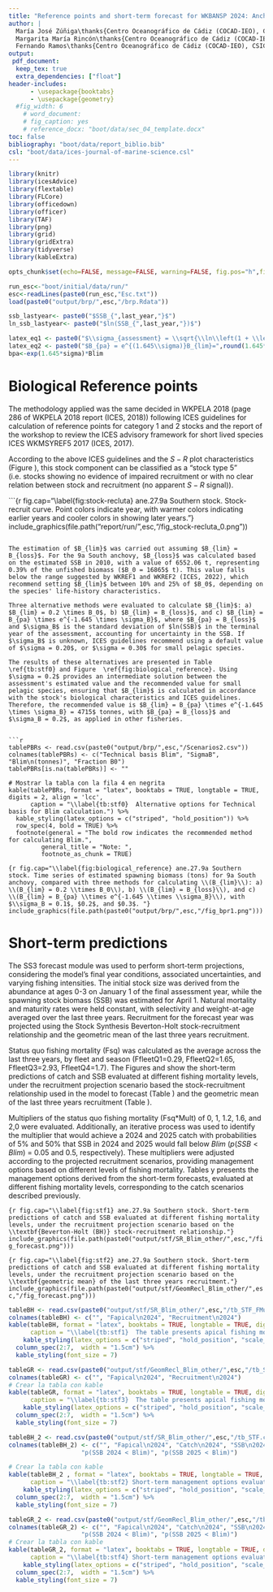 ```yaml
---
title: "Reference points and short-term forecast for WKBANSP 2024: Anchovy in ICES Subdivision 9a South (ane.27.9a Southern component)"
author: |
  María José Zúñiga\thanks{Centro Oceanográfico de Cádiz (COCAD-IEO), CSIC},
  Margarita María Rincón\thanks{Centro Oceanográfico de Cádiz (COCAD-IEO), CSIC},
  Fernando Ramos\thanks{Centro Oceanográfico de Cádiz (COCAD-IEO), CSIC}
output:
 pdf_document: 
  keep_tex: true
  extra_dependencies: ["float"]
header-includes:
      - \usepackage{booktabs}
      - \usepackage{geometry}
  #fig_width: 6
    # word_document:
    # fig_caption: yes
    # reference_docx: "boot/data/sec_04_template.docx"
toc: false
bibliography: "boot/data/report_biblio.bib"
csl: "boot/data/ices-journal-of-marine-science.csl"
---
```




```r
library(knitr)
library(icesAdvice)
library(flextable)
library(FLCore)
library(officedown)
library(officer)
library(TAF)
library(png)
library(grid)
library(gridExtra)
library(tidyverse)
library(kableExtra)
```

```r

opts_chunk$set(echo=FALSE, message=FALSE, warning=FALSE, fig.pos="h",fig.align = 'center')

```


```r
run_esc<-"boot/initial/data/run/" 
esc<-readLines(paste0(run_esc,"Esc.txt")) 
load(paste0("output/brp/",esc,"/brp.Rdata"))
```

```r

ssb_lastyear<- paste0("$SSB_{",last_year,"}$")
ln_ssb_lastyear<- paste0("$ln(SSB_{",last_year,"})$")

latex_eq1 <- paste0("$\\sigma_{assessment} = \\sqrt{\\ln\\left(1 + \\left(\\frac{\\sigma_{SSB_{",last_year,"}}}{\\mu_{SSB_{",last_year,"}}}\\right)^2\\right)} = \\sqrt{\\ln\\left(1 + \\left(\\frac{", last_sd, "}{", last_value, "}\\right)^2\\right)} = ", round(sigma, 3), "$")
latex_eq2 <- paste0("$B_{pa} = e^{(1.645\\sigma)}B_{lim}=",round(1.645*sigma,2),"B_{lim}=",round(1.645*sigma,2),"*",round(Blim,0),"$")
bpa<-exp(1.645*sigma)*Blim

```


# Biological Reference points

The methodology applied was the same decided in WKPELA 2018 (page 286 of WKPELA 2018 report (ICES, 2018)) following ICES guidelines for calculation of reference points for category 1 and 2 stocks and the report of the workshop to review the ICES advisory framework for short lived species ICES WKMSYREF5 2017 (ICES, 2017).

According to the above ICES guidelines and the $S-R$ plot characteristics (Figure \ref{fig:stock-recluta}), this stock component can be classified as a “stock type 5” (i.e. stocks showing no evidence of impaired recruitment or with no clear relation between stock and recruitment (no apparent $S-R$ signal)).

```{r fig.cap="\\label{fig:stock-recluta} ane.27.9a Southern stock. Stock-recruit curve. Point colors indicate year, with warmer colors indicating earlier years and cooler colors in showing later years."}
include_graphics(file.path("report/run/",esc,"/fig_stock-recluta_0.png"))

```

The estimation of $B_{lim}$ was carried out assuming $B_{lim} = B_{loss}$. For the 9a South anchovy, $B_{loss}$ was calculated based on the estimated SSB in 2010, with a value of 6552.06 t, representing 0.39% of the unfished biomass ($B_0 = 16865$ t). This value falls below the range suggested by WKREF1 and WKREF2 (ICES, 2022), which recommend setting $B_{lim}$ between 10% and 25% of $B_0$, depending on the species' life-history characteristics.

Three alternative methods were evaluated to calculate $B_{lim}$: a) $B_{lim} = 0.2 \times B_0$, b) $B_{lim} = B_{loss}$, and c) $B_{lim} = B_{pa} \times e^{-1.645 \times \sigma_B}$, where $B_{pa} = B_{loss}$ and $\sigma_B$ is the standard deviation of $ln(SSB)$ in the terminal year of the assessment, accounting for uncertainty in the SSB. If $\sigma_B$ is unknown, ICES guidelines recommend using a default value of $\sigma = 0.20$, or $\sigma = 0.30$ for small pelagic species.

The results of these alternatives are presented in Table  \ref{tb:stf0} and Figure  \ref{fig:biological_reference}. Using $\sigma = 0.2$ provides an intermediate solution between the assessment's estimated value and the recommended value for small pelagic species, ensuring that $B_{lim}$ is calculated in accordance with the stock's biological characteristics and ICES guidelines. Therefore, the recommended value is $B_{lim} = B_{pa} \times e^{-1.645 \times \sigma_B} = 4715$ tonnes, with $B_{pa} = B_{loss}$ and $\sigma_B = 0.2$, as applied in other fisheries.


```r
tablePBRs <- read.csv(paste0("output/brp/",esc,"/Scenarios2.csv"))
colnames(tablePBRs) <- c("Technical basis Blim", "SigmaB", "Blim\n(tonnes)", "Fraction B0")
tablePBRs[is.na(tablePBRs)] <- ""

# Mostrar la tabla con la fila 4 en negrita
kable(tablePBRs, format = "latex", booktabs = TRUE, longtable = TRUE, digits = 2, align = 'lcc',
      caption = "\\label{tb:stf0}  Alternative options for Technical basis for Blim calculation.") %>%
  kable_styling(latex_options = c("striped", "hold_position")) %>%
  row_spec(4, bold = TRUE) %>% 
  footnote(general = "The bold row indicates the recommended method for calculating Blim.", 
         general_title = "Note: ", 
         footnote_as_chunk = TRUE)
```


```{r fig.cap="\\label{fig:biological_reference} ane.27.9a Southern stock. Time series of estimated spawning biomass (tons) for 9a South anchovy, compared with three methods for calculating \\(B_{lim}\\): a) \\(B_{lim} = 0.2 \\times B_0\\), b) \\(B_{lim} = B_{loss}\\), and c) \\(B_{lim} = B_{pa} \\times e^{-1.645 \\times \\sigma_B}\\), with $\\sigma_B = 0.1$, $0.2$, and $0.3$. "}
include_graphics(file.path(paste0("output/brp/",esc,"/fig_bpr1.png")))
```


\newpage

# Short-term predictions

The SS3 forecast module was used to perform short-term projections, considering the model's final year conditions, associated uncertainties, and varying fishing intensities. The initial stock size was derived from the abundance at ages 0-3 on January 1 of the final assessment year, while the spawning stock biomass (SSB) was estimated for April 1. Natural mortality and maturity rates were held constant, with selectivity and weight-at-age averaged over the last three years. Recruitment for the forecast year was projected using the Stock Synthesis Beverton-Holt stock-recruitment relationship and the geometric mean of the last three years recruitment.

Status quo fishing mortality (Fsq) was calculated as the average across the last three years, by fleet and season (FfleetQ1=0.29, FfleetQ2=1.65, FfleetQ3=2.93, FfleetQ4=1.7). The Figures  \ref{fig:stf1} and \ref{fig:stf2} show the short-term predictions of catch and SSB evaluated at different fishing
mortality levels, under the recruitment projection scenario based the stock-recruitment relationship used in the model to forecast (Table  \ref{tb:stf1}) and the geometric mean of the last three years recruitment (Table \ref{tb:stf3}). 

Multipliers of the status quo fishing mortality (Fsq*Mult) of 0, 1, 1.2, 1.6, and 2,0 were evaluated. Additionally, an iterative process was used to identify the multiplier that would achieve a 2024 and 2025 catch with probabilities of 5% and 50% that SSB in 2024 and 2025 would fall below $Blim$ ($p(SSB < Blim)$ = 0.05 and 0.5, respectively).  These multipliers were adjusted according to the projected recruitment scenarios, providing management options based on different levels of fishing mortality.  Tables \ref{tb:stf2} y \ref{tb:stf4} presents the management options derived from the short-term forecasts, evaluated at different fishing mortality levels, corresponding to the catch scenarios described previously.  


```{r fig.cap="\\label{fig:stf1} ane.27.9a Southern stock. Short-term predictions of catch and SSB evaluated at different fishing mortality levels, under the recruitment projection scenario based on the \\textbf{Beverton-Holt (BH)} stock-recruitment relationship."}
include_graphics(file.path(paste0("output/stf/SR_Blim_other/",esc,"/fig_forecast.png")))
```

\newpage
```{r fig.cap="\\label{fig:stf2} ane.27.9a Southern stock. Short-term predictions of catch and SSB evaluated at different fishing mortality levels, under the recruitment projection scenario based on the \\textbf{geometric mean} of the last three years recruitment."}
include_graphics(file.path(paste0("output/stf/GeomRecl_Blim_other/",esc,"/fig_forecast.png")))
```

```r
tableBH <- read.csv(paste0("output/stf/SR_Blim_other/",esc,"/tb_STF_FMult.csv"))
colnames(tableBH) <- c("", "Fapical\n2024", "Recruitment\n2024")
kable(tableBH, format = "latex", booktabs = TRUE, longtable = TRUE, digits = 2, align = 'lcc',
      caption = "\\label{tb:stf1}  The table presents apical fishing mortality (F apical 2024), recruitment (Rec) for 2024  estimated as the \\textbf{Beverton-Holt (BH)} stock-recruitment relationship.") %>%
    kable_styling(latex_options = c("striped", "hold_position", "scale_down")) %>%
  column_spec(2:7,  width = "1.5cm") %>%
  kable_styling(font_size = 7)

```


<!-- \newpage -->


```r
tableGR <- read.csv(paste0("output/stf/GeomRecl_Blim_other/",esc,"/tb_STF_FMult.csv"))
colnames(tableGR) <- c("", "Fapical\n2024", "Recruitment\n2024")
# Crear la tabla con kable
kable(tableGR, format = "latex", booktabs = TRUE, longtable = TRUE, digits = 2, align = 'lcc',
      caption = "\\label{tb:stf3}  The table presents apical fishing mortality (F apical 2024), recruitment (Rec) for 2024  estimated as the \\textbf{geometric mean} of the last three years recruitment") %>%
    kable_styling(latex_options = c("striped", "hold_position", "scale_down")) %>%
  column_spec(2:7,  width = "1.5cm") %>%
  kable_styling(font_size = 7)

```


```r
tableBH_2 <- read.csv(paste0("output/stf/SR_Blim_other/",esc,"/tb_STF.csv"))
colnames(tableBH_2) <- c("", "Fapical\n2024", "Catch\n2024", "SSB\n2024", "SSB\n2025", 
                    "p(SSB 2024 < Blim)", "p(SSB 2025 < Blim)")

# Crear la tabla con kable
kable(tableBH_2 , format = "latex", booktabs = TRUE, longtable = TRUE, digits = 2, align = 'lcccccc',
      caption = "\\label{tb:stf2} Short-term management options evaluated for different F multipliers, under the recruitment projection scenario based on the  \\textbf{Beverton-Holt (BH)} stock-recruitment relationship. The table presents, projected catches 2024 in tonnes, spawning stock biomass (SSB) for 2024 and 2025 in ton, and the probability of SSB falling below $B_{lim}$ in 2024 and 2025.") %>%
    kable_styling(latex_options = c("striped", "hold_position", "scale_down")) %>%
  column_spec(2:7,  width = "1.5cm") %>%
  kable_styling(font_size = 7) 
```

<!-- \newpage -->

```r
tableGR_2 <- read.csv(paste0("output/stf/GeomRecl_Blim_other/",esc,"/tb_STF.csv"))
colnames(tableGR_2) <- c("", "Fapical\n2024", "Catch\n2024", "SSB\n2024", "SSB\n2025", 
                    "p(SSB 2024 < Blim)", "p(SSB 2025 < Blim)")
# Crear la tabla con kable
kable(tableGR_2, format = "latex", booktabs = TRUE, longtable = TRUE, digits = 2, align = 'lccccc',
      caption = "\\label{tb:stf4} Short-term management options evaluated for different F multipliers, under the recruitment projection scenario based on the \\textbf{geometric mean} of the last three years recruitment. The table presents, projected catches 2024 in ton, spawning stock biomass (SSB) for 2024 and 2025 in ton, and the probability of SSB falling below $B_{lim}$ in 2024 and 2025.") %>%
    kable_styling(latex_options = c("striped", "hold_position", "scale_down")) %>%
  column_spec(2:7,  width = "1.5cm") %>%
  kable_styling(font_size = 7)
```



